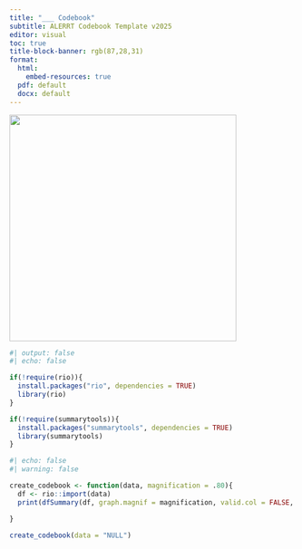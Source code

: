 ```yaml
---
title: "___ Codebook"
subtitle: ALERRT Codebook Template v2025
editor: visual
toc: true
title-block-banner: rgb(87,28,31)
format: 
  html:
    embed-resources: true
  pdf: default
  docx: default
---
```


![](ALERRT%20Center%20Badge_Logo%20PNG.png){fig-align="center" width="400"}

```r
#| output: false
#| echo: false

if(!require(rio)){
  install.packages("rio", dependencies = TRUE)
  library(rio)
}

if(!require(summarytools)){
  install.packages("summarytools", dependencies = TRUE)
  library(summarytools)
}
```

```r
#| echo: false
#| warning: false

create_codebook <- function(data, magnification = .80){
  df <- rio::import(data) 
  print(dfSummary(df, graph.magnif = magnification, valid.col = FALSE, na.col = FALSE, labels.col = TRUE), method = 'render')

}

create_codebook(data = "NULL")
```